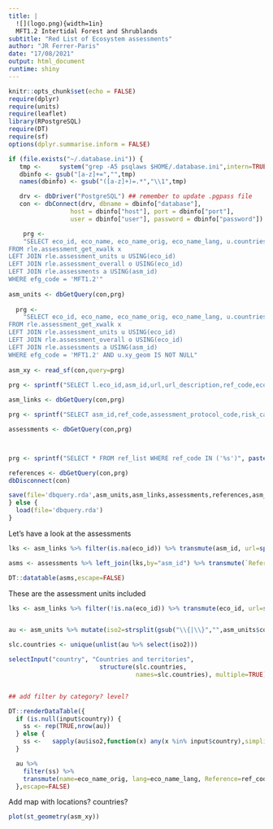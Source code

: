 ```yaml
---
title: |
  ![](logo.png){width=1in}
  MFT1.2 Intertidal Forest and Shrublands
subtitle: "Red List of Ecosystem assessments"
author: "JR Ferrer-Paris"
date: "17/08/2021"
output: html_document
runtime: shiny
---
```

  
```r
knitr::opts_chunk$set(echo = FALSE)
require(dplyr)
require(units)
require(leaflet)
library(RPostgreSQL)
require(DT)
require(sf)
options(dplyr.summarise.inform = FALSE)
```


```r

if (file.exists("~/.database.ini")) {
   tmp <-     system("grep -A5 psqlaws $HOME/.database.ini",intern=TRUE)[-1]
   dbinfo <- gsub("[a-z]+=","",tmp)
   names(dbinfo) <- gsub("([a-z]+)=.*","\\1",tmp)

   drv <- dbDriver("PostgreSQL") ## remember to update .pgpass file
   con <- dbConnect(drv, dbname = dbinfo["database"],
                 host = dbinfo["host"], port = dbinfo["port"],
                 user = dbinfo["user"], password = dbinfo["password"])

    prg <- 
    "SELECT eco_id, eco_name, eco_name_orig, eco_name_lang, u.countries, level, membership, assigned_by, asm_id, assessment_date, overall_risk_category, risk_category_bounds,ref_code
FROM rle.assessment_get_xwalk x
LEFT JOIN rle.assessment_units u USING(eco_id) 
LEFT JOIN rle.assessment_overall o USING(eco_id) 
LEFT JOIN rle.assessments a USING(asm_id)
WHERE efg_code = 'MFT1.2'"
    
asm_units <- dbGetQuery(con,prg)
    
  prg <- 
    "SELECT eco_id, eco_name, eco_name_orig, eco_name_lang, u.countries, level, membership, assigned_by, asm_id, assessment_date, overall_risk_category, risk_category_bounds,ref_code,u.xy_geom as geometry
FROM rle.assessment_get_xwalk x
LEFT JOIN rle.assessment_units u USING(eco_id) 
LEFT JOIN rle.assessment_overall o USING(eco_id) 
LEFT JOIN rle.assessments a USING(asm_id)
WHERE efg_code = 'MFT1.2' AND u.xy_geom IS NOT NULL"
    
asm_xy <- read_sf(con,query=prg)    
    
prg <- sprintf("SELECT l.eco_id,asm_id,url,url_description,ref_code,eco_name_orig FROM rle.assessment_links l LEFT JOIN rle.assessments a USING(asm_id) LEFT JOIN rle.assessment_units u ON l.eco_id=u.eco_id  WHERE l.eco_id IN ('%s') OR (l.eco_id IS NULL AND asm_id IN ('%s'))", paste(asm_units$eco_id, collapse="','"), paste(unique(asm_units$asm_id), collapse="','"))

asm_links <- dbGetQuery(con,prg)

prg <- sprintf("SELECT asm_id,ref_code,assessment_protocol_code,risk_category_code,name,countries,asm_type,status FROM rle.assessments WHERE asm_id IN ('%s')", paste(asm_units$asm_id, collapse="','"))

assessments <- dbGetQuery(con,prg)



prg <- sprintf("SELECT * FROM ref_list WHERE ref_code IN ('%s')", paste(assessments$ref_code, collapse="','"))

references <- dbGetQuery(con,prg)
dbDisconnect(con)

save(file='dbquery.rda',asm_units,asm_links,assessments,references,asm_xy)
} else {
  load(file='dbquery.rda')
}

```

Let's have a look at the assessments

```r
lks <- asm_links %>% filter(is.na(eco_id)) %>% transmute(asm_id, url=sprintf("<a href='%s' target='_blank'>%s</a>",URLdecode(url),url_description)) %>% group_by(asm_id) %>% summarise(links=paste(url,collapse=" :: ")) 

asms <- assessments %>% left_join(lks,by="asm_id") %>% transmute(`Reference`=ref_code,`Assessment`=name,`Protocol`=assessment_protocol_code,`Link`=links)

DT::datatable(asms,escape=FALSE)
```


These are the assessment units included

```r

lks <- asm_links %>% filter(!is.na(eco_id)) %>% transmute(eco_id, url=sprintf("<a href='%s' target='_blank'>%s</a>", URLdecode(url), url_description)) %>% group_by(eco_id) %>% summarise(links=paste(url, collapse=" :: ")) 


au <- asm_units %>% mutate(iso2=strsplit(gsub("\\{|\\}","",asm_units$countries),",")) %>% left_join(lks,by='eco_id')

slc.countries <- unique(unlist(au %>% select(iso2)))

selectInput("country", "Countries and territories",
                         structure(slc.countries,
                                   names=slc.countries), multiple=TRUE)


## add filter by category? level?

DT::renderDataTable({
  if (is.null(input$country)) { 
    ss <- rep(TRUE,nrow(au))
  } else { 
    ss <-   sapply(au$iso2,function(x) any(x %in% input$country),simplify=T) 
  }

  au %>% 
    filter(ss) %>%
    transmute(name=eco_name_orig, lang=eco_name_lang, Reference=ref_code, level, category=overall_risk_category, bounds=risk_category_bounds, links)
  },escape=FALSE)
```

Add map with locations? countries?

```r
plot(st_geometry(asm_xy))
```